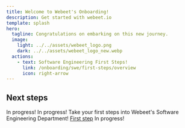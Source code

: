```yaml
---
title: Welcome to Webeet's Onboarding!
description: Get started with webeet.io
template: splash
hero:
  tagline: Congratulations on embarking on this new journey.
  image:
    light: ../../assets/webeet_logo.png
    dark: ../../assets/webeet_logo_new.webp
  actions:
    - text: Software Engineering First Steps!
      link: /onboarding/swe/first-steps/overview
      icon: right-arrow
---
```



## Next steps

<CardGrid stagger>
	<Card title="About Webeet" icon="rocket">
    In progress!
	</Card>
	<Card title="Data" icon="seti:bazel">
    In progress!
	</Card>
	<Card title="Software Engineering" icon="vim">
    Take your first steps into Webeet's Software Engineering Department! 
<a href="/onboarding/swe/first-steps/overview">First step</a>
	</Card>
	<Card title="Cybersecurity" icon="seti:xml">
    In progress!
	</Card>
</CardGrid>
